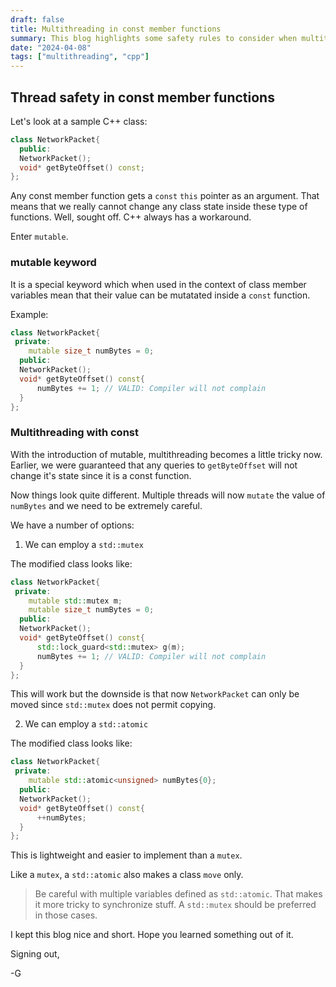 ```yaml
---
draft: false
title: Multithreading in const member functions
summary: This blog highlights some safety rules to consider when multithreading in a const member functions in C++.
date: "2024-04-08"
tags: ["multithreading", "cpp"]
---
```


## Thread safety in const member functions

Let's look at a sample C++ class:

```cpp
class NetworkPacket{
  public:
  NetworkPacket();
  void* getByteOffset() const;
};
```

Any const member function gets a `const` `this` pointer as an argument. That means that we really cannot change any class state inside these type of functions. Well, sought off. C++ always has a workaround.

Enter `mutable`.

### mutable keyword

It is a special keyword which when used in the context of class member variables mean that their value can be mutatated inside a `const` function.

Example:

```cpp
class NetworkPacket{
 private:
    mutable size_t numBytes = 0;
  public:
  NetworkPacket();
  void* getByteOffset() const{
      numBytes += 1; // VALID: Compiler will not complain
  }
};
```

### Multithreading with const

With the introduction of mutable, multithreading becomes a little tricky now. Earlier, we were guaranteed that any queries to `getByteOffset` will not change it's state since it is a const function.

Now things look quite different. Multiple threads will now `mutate` the value of `numBytes` and we need to be extremely careful.

We have a number of options:

1. We can employ a `std::mutex`

The modified class looks like:

```cpp
class NetworkPacket{
 private:
    mutable std::mutex m;
    mutable size_t numBytes = 0;
  public:
  NetworkPacket();
  void* getByteOffset() const{
      std::lock_guard<std::mutex> g(m);
      numBytes += 1; // VALID: Compiler will not complain
  }
};
```

This will work but the downside is that now `NetworkPacket` can only be moved since `std::mutex` does not permit copying.

2. We can employ a `std::atomic`

The modified class looks like:

```cpp
class NetworkPacket{
 private:
    mutable std::atomic<unsigned> numBytes{0};
  public:
  NetworkPacket();
  void* getByteOffset() const{
      ++numBytes;
  }
};
```

This is lightweight and easier to implement than a `mutex`.

Like a `mutex`, a `std::atomic` also makes a class `move` only.

> Be careful with multiple variables defined as `std::atomic`. That makes it more tricky to synchronize stuff. A `std::mutex` should be preferred in those cases.

I kept this blog nice and short. Hope you learned something out of it.

Signing out,

-G
